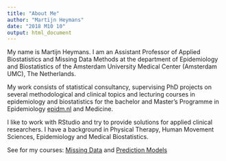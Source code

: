 ```yaml
---
title: "About Me"
author: "Martijn Heymans"
date: "2018 M10 10"
output: html_document
---
```


My name is Martijn Heymans. I am an Assistant Professor of Applied Biostatistics 
and Missing Data Methods at the department of Epidemiology and Biostatistics 
of the Amsterdam University Medical Center (Amsterdam UMC), The Netherlands. 

My work consists of statistical consultancy, supervising PhD projects 
on several methodological and clinical topics and lecturing courses in 
epidemiology and biostatistics for the bachelor and Master's Programme 
in Epidemiology [epidm.nl](https://www.epidm.nl/nl/) and Medicine.

I like to work with RStudio and try to provide solutions for applied clinical 
researchers. I have a background in Physical Therapy, Human Movement Sciences, 
Epidemiology and Medical Biostatistics.

See for my courses:
[Missing Data](https://epidm.nl/en/courses/missing-data-consequences-and-solutions/) and 
[Prediction Models](https://epidm.nl/en/courses/clinical-prediction-models/) 
